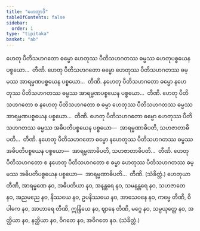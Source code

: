 ```yaml
---
title: "ဟေတွာဒိ"
tableOfContents: false
sidebar:
  order: 1
type: "tipitaka"
basket: "ab"
---
```



<DynamicBreadcrumb />

<Division number="238">

<Paragraph number="465">
ဟေတု ပီတိသဟဂတော ဓမ္မော ဟေတုဿ ပီတိသဟဂတဿ ဓမ္မဿ ဟေတုပစ္စယေန ပစ္စယော…  တီဏိ.
</Paragraph>

<Paragraph number="466">
ဟေတု ပီတိသဟဂတော ဓမ္မော ဟေတုဿ ပီတိသဟဂတဿ ဓမ္မဿ အာရမ္မဏပစ္စယေန ပစ္စယော…  တီဏိ.
</Paragraph>

<Paragraph number="467">
နဟေတု ပီတိသဟဂတော ဓမ္မော နဟေတုဿ ပီတိသဟဂတဿ ဓမ္မဿ အာရမ္မဏပစ္စယေန ပစ္စယော…  တီဏိ.
</Paragraph>

<Paragraph number="468">
ဟေတု ပီတိသဟဂတော စ နဟေတု ပီတိသဟဂတော စ ဓမ္မာ ဟေတုဿ ပီတိသဟဂတဿ ဓမ္မဿ အာရမ္မဏပစ္စယေန ပစ္စယော…  တီဏိ.
</Paragraph>

<Paragraph number="469">
ဟေတု ပီတိသဟဂတော ဓမ္မော ဟေတုဿ ပီတိသဟဂတဿ ဓမ္မဿ အဓိပတိပစ္စယေန ပစ္စယော—  အာရမ္မဏာဓိပတိ, သဟဇာတာဓိပတိ…  တီဏိ.
</Paragraph>

<Paragraph number="470">
နဟေတု ပီတိသဟဂတော ဓမ္မော နဟေတုဿ ပီတိသဟဂတဿ ဓမ္မဿ အဓိပတိပစ္စယေန ပစ္စယော—  အာရမ္မဏာဓိပတိ, သဟဇာတာဓိပတိ…  တီဏိ.
</Paragraph>

<Paragraph number="471">
ဟေတု ပီတိသဟဂတော စ နဟေတု ပီတိသဟဂတော စ ဓမ္မာ ဟေတုဿ ပီတိသဟဂတဿ ဓမ္မဿ အဓိပတိပစ္စယေန ပစ္စယော—  အာရမ္မဏာဓိပတိ…  တီဏိ. (သံခိတ္တံ.)
</Paragraph>

</Division>
<Division number="239">

<Paragraph number="472">
ဟေတုယာ တီဏိ, အာရမ္မဏေ နဝ, အဓိပတိယာ နဝ, အနန္တရေ နဝ, သမနန္တရေ နဝ, သဟဇာတေ နဝ, အညမညေ နဝ, နိဿယေ နဝ, ဥပနိဿယေ နဝ, အာသေဝနေ နဝ, ကမ္မေ တီဏိ, ဝိပါကေ နဝ, အာဟာရေ တီဏိ, ဣန္ဒြိယေ နဝ, ဈာနေ တီဏိ, မဂ္ဂေ နဝ, သမ္ပယုတ္တေ နဝ, အတ္ထိယာ နဝ, နတ္ထိယာ နဝ, ဝိဂတေ နဝ, အဝိဂတေ နဝ. (သံခိတ္တံ.)
</Paragraph>
</Division>